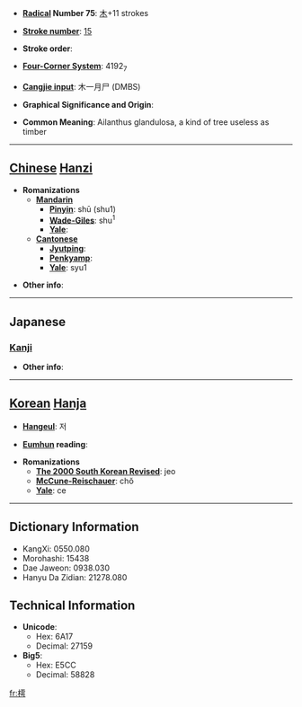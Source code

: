 * '''[[Wiktionary:Chinese radical index| Radical]] Number 75''': [[Wiktionary:Chinese radical index 木|木]]+11 strokes

* '''[[Wiktionary:Chinese total strokes index|Stroke number]]''': [[Wiktionary:Chinese total strokes index 15|15]]

* '''Stroke order''': 

* '''[[Wiktionary:Chinese four corner index|Four-Corner System]]''': 4192<sub>7</sub>

* '''[[Wiktionary:Chinese Cangjie index|Cangjie input]]''': 木一月尸 (DMBS)

* '''Graphical Significance and Origin''': 

* '''Common Meaning''': Ailanthus glandulosa, a kind of tree useless as timber

----

== [[Chinese]] [[Hanzi]] ==

* '''Romanizations'''
** '''[[Mandarin]]'''
*** '''[[Pinyin]]''': shū (shu1)
*** '''[[Wade-Giles]]''': shu<sup>1</sup>
*** '''[[Yale]]''': 
** '''[[Cantonese]]'''
*** '''[[Jyutping]]''':
*** '''[[Penkyamp]]''': 
*** '''[[Yale]]''': syu1

* '''Other info''': 

----

==Japanese==
===[[Kanji]]===
{{kanji|on readings=[[ちょ]] (cho)
|kun readings=[[おうち]] (ouchi)
}}

* '''Other info''':  

----

== [[Korean]] [[Hanja]] ==

* '''[[Hangeul]]''': 저

* '''[[Eumhun]] reading''': 

* '''Romanizations'''
** '''[[The 2000 South Korean Revised Romanization|The 2000 South Korean Revised]]''': jeo
** '''[[McCune-Reischauer]]''': chŏ
** '''[[Yale]]''': ce

----

== Dictionary Information ==

* KangXi: 0550.080
* Morohashi: 15438
* Dae Jaweon: 0938.030
* Hanyu Da Zidian: 21278.080

== Technical Information ==

* '''Unicode''':
** Hex: 6A17
** Decimal: 27159
* '''Big5''':
** Hex: E5CC
** Decimal: 58828

[[fr:樗]]